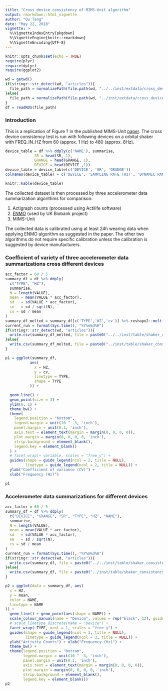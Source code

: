 ```yaml
---
title: "Cross device consistency of MIMS-Unit algorithm"
output: rmarkdown::html_vignette
author: "Qu Tang"
date: "May 22, 2018"
vignette: >
  %\VignetteIndexEntry{pkgdown}
  %\VignetteEngine{knitr::rmarkdown}
  %\VignetteEncoding{UTF-8}
---
```


```r
knitr::opts_chunk$set(echo = TRUE)
require(plyr)
require(dplyr)
require(ggplot2)
```

```r
wd = getwd()
if(stringr::str_detect(wd, "articles")){
  file_path = normalizePath(file.path(wd, "../../inst/extdata/cross_device_consistency.rds"))
}else{
  file_path = normalizePath(file.path(wd, "../inst/extdata/cross_device_consistency.rds"))
}
df = readRDS(file_path)
```

### Introduction

This is a replication of Figure ? in the published MIMS-Unit [paper](). The cross device consistency test is run with following devices on a orbital shaker with FREQ_IN_HZ from 60 (approx. 1 Hz) to 480 (approx. 8Hz).

```r
device_table = df %>% ddply(c('NAME'), summarise, 
             SR = head(SR, 1),
             GRANGE = head(GRANGE, 1),
             DEVICE = head(DEVICE ,1))
device_table = device_table[c('DEVICE', 'SR', 'GRANGE')]
colnames(device_table) = c('DEVICE', 'SAMPLING RATE (Hz)', 'DYNAMIC RANGE (g)')
```
```r
knitr::kable(device_table)
```

The collected dataset is then processed by three accelerometer data summarization algorithms for comparison.

1. Actigraph counts (processed using Actilife software)
2. [ENMO]() (used by UK Biobank project)
3. MIMS-Unit

The collected data is calibrated using at least 24h wearing data when applying ENMO algorithm as suggested in the paper. The other two algorithms do not require specific calibration unless the calibration is suggested by device manufacturers.

### Coefficient of variety of three accelerometer data summarizations cross different devices

```r
acc_factor = 60 / 5
summary_df = df %>% ddply(
  c("TYPE", "HZ"),
  summarise,
  N = length(VALUE),
  mean = mean(VALUE * acc_factor),
  sd   = sd(VALUE * acc_factor),
  se   = sd / sqrt(N),
  cv = sd / mean
)
summary_df_melted = summary_df[c('TYPE','HZ','cv')] %>% reshape2::melt(c("HZ", "TYPE"))
current_run = format(Sys.time(), "%Y%m%d%H")
if(stringr::str_detect(wd, "articles")){
  write.csv(summary_df_melted, file = paste0("../../inst/table/shaker_consistency_cv", current_run ,".csv"), quote = FALSE, row.names = FALSE)
}else{
  write.csv(summary_df_melted, file = paste0("../inst/table/shaker_consistency_cv", current_run ,".csv"), quote = FALSE, row.names = FALSE)
}

```

```r
p1 = ggplot(summary_df,
           aes(
             x = HZ,
             y = cv,
             linetype = TYPE,
             shape = TYPE
           )) +

  geom_line() +
  geom_point(size = 3) + 
  ylim(0, 1) +
  theme_bw() +
  theme(
    legend.position = "bottom",
    legend.margin = unit(10 ^ -3, 'inch'),
    panel.margin = unit(0.1, 'inch'),
    axis.text = element_text(margin = margin(0, 0, 0, 0)),
    plot.margin = margin(0, 0, 0, 0, 'inch'),
    strip.background = element_blank(),
    legend.key = element_blank()
  ) +
  # facet_wrap(~ variable, scales = "free_y") +
  guides(shape = guide_legend(ncol = 2, title = NULL),
         linetype = guide_legend(ncol = 2, title = NULL)) +
  ylab("Coefficient of variance (CV)") +
  xlab("Frequency (Hz)")

p1
```



### Accelerometer data summarizations for different devices

```r
acc_factor = 60 / 5
summary_df = df %>% ddply(
  c("DEVICE", "GRANGE", "SR", "TYPE", "HZ", "NAME"),
  summarise,
  N = length(VALUE),
  mean = mean(VALUE * acc_factor),
  sd   = sd(VALUE * acc_factor),
  se   = sd / sqrt(N),
  cv = sd / mean
)
current_run = format(Sys.time(), "%Y%m%d%H")
if(stringr::str_detect(wd, "articles")){
  write.csv(summary_df, file = paste0("../../inst/table/shaker_consistency_detail_", current_run,".csv"), quote = FALSE, row.names = FALSE)
}else{
  write.csv(summary_df, file = paste0("../inst/table/shaker_consistency_detail_", current_run,".csv"), quote = FALSE, row.names = FALSE)
}

```

```r
p2 = ggplot(data = summary_df, aes(
  x = HZ,
  y = mean,
  color = NAME,
  linetype = NAME
)) +
  geom_line() + geom_point(aes(shape = NAME)) +
  scale_colour_manual(name = "Device", values = rep("black", 12), guide=FALSE) +
  # scale_linetype_discrete(name = "Device") +
  facet_wrap(~TYPE, ncol = 1, scales = "free_y") +
  guides(shape = guide_legend(ncol = 3, title = NULL),
         linetype = guide_legend(ncol = 3, title = NULL)) +
  ylab("Activity Counts") + xlab("Frequency (Hz)") +
  theme_bw() +
  theme(legend.position = "bottom",
        legend.margin = unit(10 ^ -3, 'inch'),
        panel.margin = unit(0.1, 'inch'),
        axis.text = element_text(margin = margin(0, 0, 0, 0)),
        plot.margin = margin(0, 0, 0, 0, 'inch'),
        strip.background = element_blank(),
        legend.key = element_blank())
p2
```